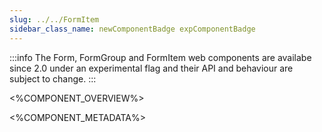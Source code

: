```yaml
---
slug: ../../FormItem
sidebar_class_name: newComponentBadge expComponentBadge
---
```


:::info
The Form, FormGroup and FormItem web components are availabe since 2.0 under an experimental flag and their API and behaviour are subject to change.
:::

<%COMPONENT_OVERVIEW%>

<%COMPONENT_METADATA%>